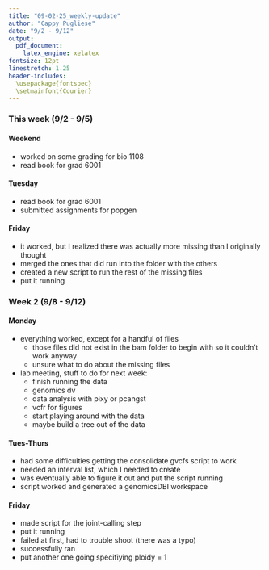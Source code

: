 ```yaml
---
title: "09-02-25_weekly-update"
author: "Cappy Pugliese"
date: "9/2 - 9/12"
output: 
  pdf_document:
    latex_engine: xelatex
fontsize: 12pt
linestretch: 1.25
header-includes:
  \usepackage{fontspec}
  \setmainfont{Courier}
---
```


### This week (9/2 - 9/5)
#### Weekend
- worked on some grading for bio 1108
- read book for grad 6001

#### Tuesday
- read book for grad 6001
- submitted assignments for popgen

#### Friday
- it worked, but I realized there was actually more missing than I originally thought
- merged the ones that did run into the folder with the others
- created a new script to run the rest of the missing files
- put it running

### Week 2 (9/8 - 9/12)
#### Monday
- everything worked, except for a handful of files
  - those files did not exist in the bam folder to begin with so it couldn't work anyway
  - unsure what to do about the missing files
- lab meeting, stuff to do for next week:
  - finish running the data
  - genomics dv
  - data analysis with pixy or pcangst
  - vcfr for figures
  - start playing around with the data
  - maybe build a tree out of the data
  
#### Tues-Thurs
- had some difficulties getting the consolidate gvcfs script to work
- needed an interval list, which I needed to create
- was eventually able to figure it out and put the script running
- script worked and generated a genomicsDBI workspace

#### Friday
- made script for the joint-calling step
- put it running
- failed at first, had to trouble shoot (there was a typo)
- successfully ran
- put another one going specifiying ploidy = 1
  
  
  